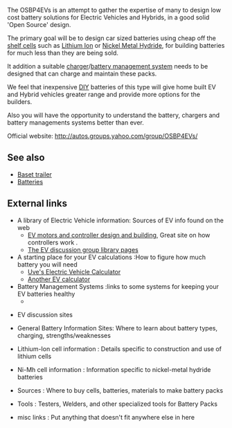 The OSBP4EVs is an attempt to gather the expertise of many to design low cost battery solutions for Electric Vehicles and Hybrids, in a good solid 'Open Source' design.

The primary goal will be to design car sized batteries using cheap off the [[shelf cell]]s such as [[Lithium Ion]] or [[Nickel Metal Hydride]], for building batteries for much less than they are being sold. 

It addition a suitable [[charger]]/[[battery management system]] needs to be designed that can charge and maintain these packs.

We feel that inexpensive [[wikipedia:DIY|DIY]] batteries of this type will give home built EV and Hybrid vehicles greater range and provide more options for the builders.

Also you will have the opportunity to understand the battery, chargers and battery managements systems better than ever.

Official website: http://autos.groups.yahoo.com/group/OSBP4EVs/

== See also ==
* [[Baset trailer]]
* [[Batteries]]
== External links ==
*A library of Electric Vehicle information: Sources of EV info found on the web 
** [http://4qd.co.uk/faq/index.html  EV motors and controller design and building ], Great site on how controllers work .
**[http://www.evdl.org/lib/ The EV discussion group library pages]
*A starting place for your EV calculations :How to figure how much battery you will need 
** [http://www.geocities.com/hempev/EVCalculator.html  Uve's Electric Vehicle Calculator] 
** [http://www.evconvert.com/tools/evcalc/    Another EV calculator]
* Battery Management Systems :links to some systems for keeping your EV batteries healthy 
**   
 
*EV discussion sites
   
 
*General Battery Information Sites: Where to learn about battery types, charging, strengths/weaknesses 
   
 
* Lithium-Ion cell information : Details specific to construction and use of lithium cells 
   
 
*Ni-Mh cell information : Information specific to nickel-metal hydride batteries 
   
 
* Sources : Where to buy cells, batteries, materials to make battery packs 
   
 
* Tools : Testers, Welders, and other specialized tools for Battery Packs 
   
 
* misc links : Put anything that doesn't fit anywhere else in here